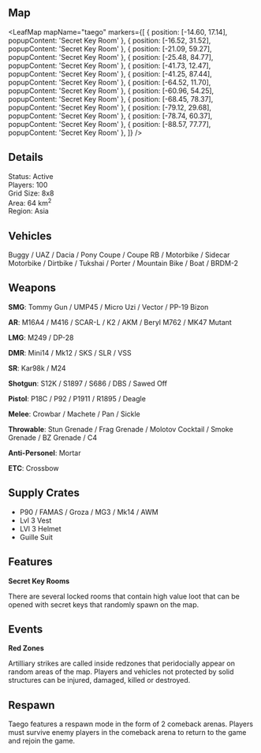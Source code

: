 
## Map

<LeafMap 
mapName="taego"
markers={[
    { position: [-14.60, 17.14], popupContent: 'Secret Key Room' },
    { position: [-16.52, 31.52], popupContent: 'Secret Key Room' },
    { position: [-21.09, 59.27], popupContent: 'Secret Key Room' },
    { position: [-25.48, 84.77], popupContent: 'Secret Key Room' },
    { position: [-41.73, 12.47], popupContent: 'Secret Key Room' },
    { position: [-41.25, 87.44], popupContent: 'Secret Key Room' },
    { position: [-64.52, 11.70], popupContent: 'Secret Key Room' },
    { position: [-60.96, 54.25], popupContent: 'Secret Key Room' },
    { position: [-68.45, 78.37], popupContent: 'Secret Key Room' },
    { position: [-79.12, 29.68], popupContent: 'Secret Key Room' },
    { position: [-78.74, 60.37], popupContent: 'Secret Key Room' },
    { position: [-88.57, 77.77], popupContent: 'Secret Key Room' },
  ]}
/>

## Details

Status: Active  
Players: 100  
Grid Size: 8x8  
Area: 64 km<sup>2</sup>    
Region: Asia  

## Vehicles

Buggy / UAZ / Dacia / Pony Coupe / Coupe RB / Motorbike / Sidecar Motorbike / Dirtbike / Tukshai / Porter / Mountain Bike / Boat / BRDM-2  

## Weapons

**SMG**: Tommy Gun / UMP45 / Micro Uzi / Vector / PP-19 Bizon  

**AR**: M16A4 / M416 / SCAR-L / K2 / AKM / Beryl M762 / MK47 Mutant   

**LMG**: M249 / DP-28  

**DMR**: Mini14 / Mk12 / SKS / SLR / VSS  

**SR**: Kar98k / M24

**Shotgun**: S12K / S1897 / S686 / DBS / Sawed Off  

**Pistol**: P18C / P92 / P1911 / R1895 / Deagle  

**Melee**: Crowbar / Machete / Pan / Sickle  

**Throwable**: Stun Grenade / Frag Grenade / Molotov Cocktail / Smoke Grenade / BZ Grenade / C4  

**Anti-Personel**: Mortar   

**ETC**: Crossbow  

## Supply Crates

- P90 / FAMAS / Groza / MG3 / Mk14 / AWM
- Lvl 3 Vest
- LVl 3 Helmet
- Guille Suit 

## Features

**Secret Key Rooms**  

There are several locked rooms that contain high value loot that can be opened with secret keys that randomly spawn on the map.  

## Events

**Red Zones**

Artilliary strikes are called inside redzones that peridocially appear on random areas of the map. Players and vehicles not protected by solid structures can be injured, damaged, killed or destroyed. 

## Respawn

Taego features a respawn mode in the form of 2 comeback arenas. Players must survive enemy players in the comeback arena to return to the game and rejoin the game.  